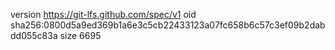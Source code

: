 version https://git-lfs.github.com/spec/v1
oid sha256:0800d5a9ed369b1a6e3c5cb22433123a07fc658b6c57c3ef09b2dabdd055c83a
size 6695
